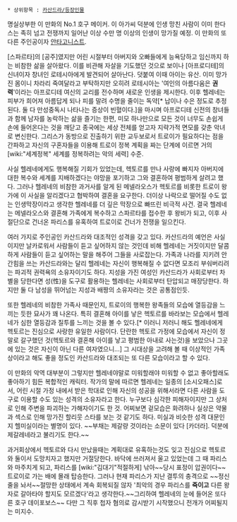  * 상위항목 : [[카산드라/등장인물]]

명실상부한 이 만화의 No.1 호구 메이커. 이 아가씨 덕분에 인생 망친 사람이 이미 한다스는 족히 넘고 전쟁까지 일어난 이상 수만 명 이상의 인생이 망가질 예정. 이 만화의 또 다른 주인공이자 [[안타고니스트]]. 

[스파르타]의 [공주]였지만 어린 시절부터 아버지와 오빠들에게 능욕당하고 임신까지 하는 비참한 삶을 살아왔다. 이를 비관해 자살을 기도했던 것으로 보이나 [아프로디테]의 신녀이자 창녀인 로테시아에게 발견되어 살아난다. 덧붙여 이때 아이는 유산. 이미 망가진 몸이니 차라리 죽여달라고 부탁하지만 오히려 로테시아는 '여인의 아름다움은 '''권력''''이라는 아프로디테 여신의 교리를 전수하며 새로운 인생을 제시한다. 이후 헬레네는 피부가 희어져 아름답게 되나 피를 말려 수명을 줄이는 독약[* 납이나 수은 정도로 추정된다. 둘 다 만성중독시 나타나는 증상이 빈혈이다.]을 마시며 아프로디테 신전의 창녀들과 함께 남자를 농락하는 삶을 즐기는 한편, 미모 하나만으로 모든 것이 너무도 손쉽게 손에 들어온다는 것을 깨닫고 종국에는 세상 전체를 얻고자 지략가적 면모를 갖춘 악녀로 변신한다. 그리스가 동방으로 진출하기 위한 교두보로서 트로이가 필요하다는 점을 간파하고 자신의 구혼자들을 이용해 트로이 정복 계획을 짜는 단계에 이르면 거의 [wiki:"세계정복" 세계를 정복하려는 악의 세력] 수준. 

사실 헬레네에게도 행복해질 기회가 있었는데, 헥토르를 만나 사랑에 빠지자 아버지에 대한 복수와 세계를 지배하겠다는 야망을 포기하고 그와 결혼하여 평범하게 살려고 했다. 그러나 헬레네의 비참한 과거사를 알게 된 메넬라오스가 헥토르를 비롯한 트로이 왕가에 이 사실을 알리겠다고 협박하여 결혼을 요구한다. 더이상 나락으로 떨어질 수도 없는 인생막장이라고 생각한 헬레네를 더 깊은 막장으로 빠뜨린 비극적 사건. 결국 헬레네는 메넬라오스와 결혼해 가족에게 복수하고 스파르타를 접수한 후 왕비가 되고, 이후 사절단으로 건너온 파리스를 유혹하여 트로이로 건너가 전쟁을 일으킨다.

여러 가지로 주인공인 카산드라와 대조적인 성격을 갖고 있다. 카산드라의 예언은 사실이지만 날카로워서 사람들이 듣고 싶어하지 않는 것인데 비해 헬레네는 거짓이지만 달콤하게 사람들이 듣고 싶어하는 말을 해주어 그들을 사로잡는다. 가족과 나라를 지키려 안간힘을 쓰는 카산드라와는 달리 헬레네는 자신이 행복해질 수 없다면 모조리 부숴버리려는 파괴적 권력욕의 소유자이기도 하다. 지성을 가진 여성인 카산드라가 사회로부터 차별을 당한다면 성(性)을 도구로 활용하는 헬레네는 사회로부터 탄압되고 매장당한다. 하지만 둘 다 남성을 뛰어넘는 지성과 배짱의 소유자라는 것은 공통점인듯.

또한 헬레네의 비참한 가족사 때문인지, 트로이의 행복한 왕족들의 모습에 열등감을 느끼는 듯한 묘사가 꽤 나온다. 특히 결혼해 아이를 낳은 헥토르를 바라보는 모습에서 헬레네가 심한 열등감과 질투를 느끼는 것을 볼 수 있다.[* 이러니 저러니 해도 헬레네에게 헥토르는 진심으로 사랑한 유일한 사람이다. 단란한 헥토르 가정에 모습에서 자신이 정말로 갈구했던 것(헥토르와 결혼해 아이를 낳고 평범한 아내로 사는것)을 보았으나 그곳에 있는 것은 자신이 아닌 다른 여자였으니...]  그 시대상을 고려해 볼 때 이상적인 가족상이라고 해도 좋을 정도인 카산드라와 대조되는 또 다른 모습이라고 할 수 있다. 

이 만화의 악역 대부분이 그렇지만 헬레네야말로 미워할래야 미워할 수 없고 좋아할래도 좋아하기 힘든 복합적인 캐릭터. 작가의 말에 따르면 헬레네는 일종의 [소시오패스]로서, 어린 시절 가정 내에서 받은 학대로 인해 자신의 성공을 위해서라면 다른 사람을 도구로 이용할 수도 있는 성격의 소유자라고 한다. 누구보다 심각한 피해자이지만 그 상처로 인해 주변을 파괴하는 가해자이기도 한 것. 어찌보면 겉모습은 화려하나 실상은 약물과 섹스로 인해 망가진 할리웃 스타를 보는 것 같기도 하다. 미실과 비슷한 성격 대문인지 헬미실이라는 별명이 있다. ~~부채는 제갈량 것이라는 소문이 있다 [카더라]. 덕분에 제갈레네라고 불리기도 한다.~~ 

과거회상에서 헥토르와 다시 만났을때는 계획대로 유혹하는것도 잊고 진심으로 헥토르와 둘이서 도망치자고 했지만 거절당한다. 바닥에 쓰러져서 울고 있었는데 그 때 파리스와 마주치게 되고, 파리스를 [wiki:"김대기"적절하게] 낚아~~당시 표정이 압권이다~~ 트로이로 가는 배에 몰래 탑승한다. 그러나 현재 파리스가 지난 결투의 충격으로 ~~정신줄을 놔서~~절망한 상태에서 계속 회복되질 않자 '최악의 경우 파리스를 '''죽이고''' 다른 왕자로 갈아타야 할지도 모르겠다'라고 생각한다.~~그리하여 헬레네의 눈에 들어온 또다른 호구 데이포보스~~ 다만 그 직후 첩자 혐의로 감시받기 시작했으니 전개가 어찌될지는 미지수.
